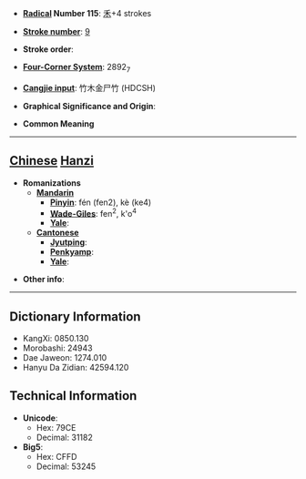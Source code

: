 * '''[[Wiktionary:Chinese radical index| Radical]] Number 115''': [[Wiktionary:Chinese radical index 禾|禾]]+4 strokes

* '''[[Wiktionary:Chinese total strokes index|Stroke number]]''': [[Wiktionary:Chinese total strokes index 9|9]]

* '''Stroke order''': 

* '''[[Wiktionary:Chinese four corner index|Four-Corner System]]''': 2892<sub>7</sub>

* '''[[Wiktionary:Chinese Cangjie index|Cangjie input]]''': 竹木金尸竹 (HDCSH)

* '''Graphical Significance and Origin''': 

* '''Common Meaning'''

----

== [[Chinese]] [[Hanzi]] ==

* '''Romanizations'''
** '''[[Mandarin]]'''
*** '''[[Pinyin]]''': fén (fen2), kè (ke4)
*** '''[[Wade-Giles]]''': fen<sup>2</sup>, k'o<sup>4</sup>
*** '''[[Yale]]''': 
** '''[[Cantonese]]'''
*** '''[[Jyutping]]''':
*** '''[[Penkyamp]]''': 
*** '''[[Yale]]''': 

* '''Other info''': 

----

== Dictionary Information ==

* KangXi: 0850.130
* Morobashi: 24943
* Dae Jaweon: 1274.010
* Hanyu Da Zidian: 42594.120

== Technical Information ==

* '''Unicode''':
** Hex: 79CE
** Decimal: 31182
* '''Big5''':
** Hex: CFFD
** Decimal: 53245